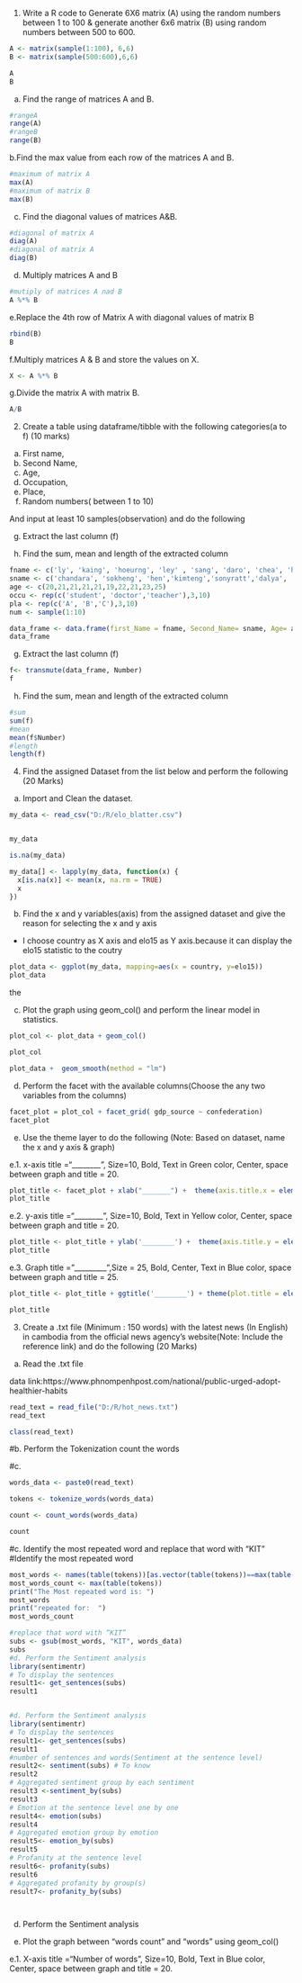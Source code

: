 1. Write a R code to Generate 6X6 matrix (A) using the random numbers between 1 to 100
&amp; generate another 6x6 matrix (B) using random numbers between 500 to 600.

```r
A <- matrix(sample(1:100), 6,6)
B <- matrix(sample(500:600),6,6)

A
B

```
a. Find the range of matrices A and B.
```r
#rangeA
range(A)
#rangeB
range(B)
```



b.Find the max value from each row of the matrices A and B.
```r
#maximum of matrix A
max(A)
#maximum of matrix B
max(B)

```
c. Find the diagonal values of matrices A&amp;B.

```r
#diagonal of matrix A
diag(A)
#diagonal of matrix A
diag(B)

```
d. Multiply matrices A and B
```r
#mutiply of matrices A nad B
A %*% B

```

e.Replace the 4th row of Matrix A with diagonal values of matrix B
```r
rbind(B)
B

```



f.Multiply matrices A &amp; B and store the values on X.
```r
X <- A %*% B
```

g.Divide the matrix A with matrix B.
```r
A/B
```




2. Create a table using dataframe/tibble with the following categories(a to f) (10 marks)

a. First name,
b. Second Name,
c. Age,
d. Occupation,
e. Place,
f. Random numbers( between 1 to 10)

And input at least 10 samples(observation) and do the following

g. Extract the last column (f)

h. Find the sum, mean and length of the extracted column

```r
fname <- c('ly', 'kaing', 'hoeurng', 'ley' , 'sang', 'daro', 'chea', 'han', 'hy', 'heng')
sname <- c('chandara', 'sokheng', 'hen','kimteng','sonyratt','dalya', 'nataly', 'manich', 'chayrith', 'senghak')
age <- c(20,21,21,21,21,19,22,21,23,25)
occu <- rep(c('student', 'doctor','teacher'),3,10)
pla <- rep(c('A', 'B','C'),3,10)
num <- sample(1:10)

data_frame <- data.frame(first_Name = fname, Second_Name= sname, Age= age, Occupation= occu, Place=pla,Number=num)
data_frame
```



g. Extract the last column (f)
```r
f<- transmute(data_frame, Number)
f

```

h. Find the sum, mean and length of the extracted column
```r
#sum
sum(f)
#mean
mean(f$Number)
#length
length(f)

```

4. Find the assigned Dataset from the list below and perform the following (20 Marks)
a. Import and Clean the dataset.

```r
my_data <- read_csv("D:/R/elo_blatter.csv")


my_data

is.na(my_data)

my_data[] <- lapply(my_data, function(x) { 
  x[is.na(x)] <- mean(x, na.rm = TRUE)
  x
})
```



b. Find the x and y variables(axis) from the assigned dataset and give the reason for
selecting the x and y axis


- I choose country as X axis and elo15 as Y axis.because it can display the elo15 statistic to the coutry 
```r
plot_data <- ggplot(my_data, mapping=aes(x = country, y=elo15))
plot_data
```

the

c. Plot the graph using geom_col() and perform the linear model in statistics.

```r
plot_col <- plot_data + geom_col()

plot_col

plot_data +  geom_smooth(method = "lm")
```


d. Perform the facet with the available columns(Choose the any two variables from the
columns)

```r

facet_plot = plot_col + facet_grid( gdp_source ~ confederation)
facet_plot
```


e. Use the theme layer to do the following (Note: Based on dataset, name the x and y axis &amp;
graph)


e.1. x-axis title =“________”, Size=10, Bold, Text in Green color, Center, space
between graph and title = 20.

```r
plot_title <- facet_plot + xlab("_______") +  theme(axis.title.x = element_text(size = 25, color = 'green', face='bold', margin=margin(r=20)))
plot_title
```



e.2. y-axis title =“________”, Size=10, Bold, Text in Yellow color, Center, space
between graph and title = 20.


```r
plot_title <- plot_title + ylab('________') +  theme(axis.title.y = element_text(size = 10, color = 'yellow', face='bold', margin=margin(r=20)))
plot_title
```

e.3. Graph title =”_________”,Size = 25, Bold, Center, Text in Blue color, space
between graph and title = 25.

```r
plot_title <- plot_title + ggtitle('________') + theme(plot.title = element_text(size=25 , color ='blue', face ='bold', hjust = 0.5))

plot_title
```



3. Create a .txt file (Minimum : 150 words) with the latest news (In English) in cambodia from
the official news agency’s website(Note: Include the reference link) and do the following
(20 Marks)

a. Read the .txt file

data link:https://www.phnompenhpost.com/national/public-urged-adopt-healthier-habits

```r
read_text = read_file("D:/R/hot_news.txt")
read_text

class(read_text)
```



#b. Perform the Tokenization count the words

#c. 
```r
words_data <- paste0(read_text)

tokens <- tokenize_words(words_data)

count <- count_words(words_data)

count

```

#c. Identify the most repeated word and replace that word with “KIT”
#Identify the most repeated word

```r
most_words <- names(table(tokens))[as.vector(table(tokens))==max(table(tokens))]
most_words_count <- max(table(tokens))
print("The Most repeated word is: ")
most_words
print("repeated for:  ")
most_words_count
```



```r
#replace that word with “KIT”
subs <- gsub(most_words, "KIT", words_data)
subs
#d. Perform the Sentiment analysis
library(sentimentr)
# To display the sentences
result1<- get_sentences(subs) 
result1



```

```r


#d. Perform the Sentiment analysis
library(sentimentr)
# To display the sentences
result1<- get_sentences(subs) 
result1
#number of sentences and words(Sentiment at the sentence level)
result2<- sentiment(subs) # To know 
result2
# Aggregated sentiment group by each sentiment
result3 <-sentiment_by(subs) 
result3
# Emotion at the sentence level one by one
result4<- emotion(subs) 
result4
# Aggregated emotion group by emotion
result5<- emotion_by(subs) 
result5
# Profanity at the sentence level
result6<- profanity(subs) 
result6
# Aggregated profanity by group(s)
result7<- profanity_by(subs) 




```




d. Perform the Sentiment analysis

e. Plot the graph between “words count” and “words” using geom_col()

e.1. X-axis title =“Number of words”, Size=10, Bold, Text in Blue color,
Center, space between graph and title = 20.




















